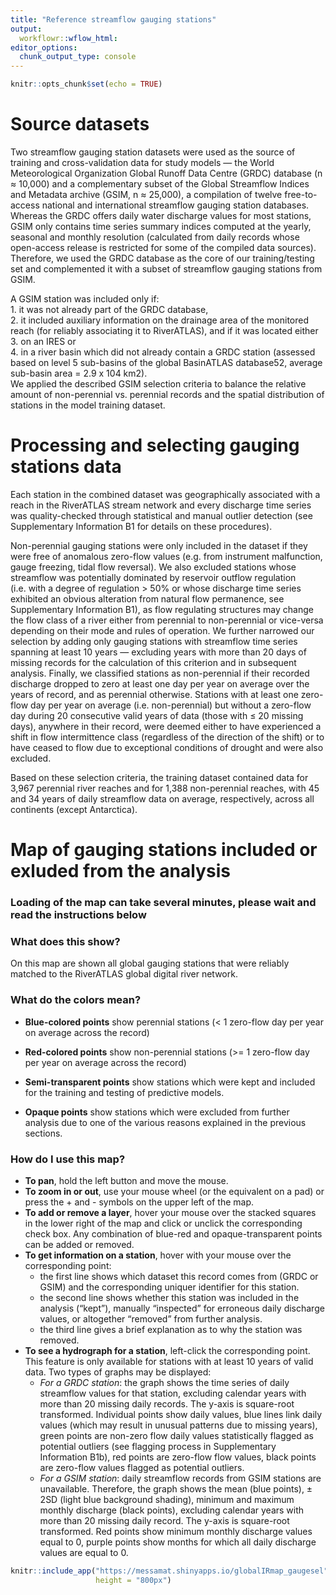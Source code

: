 ```yaml
---
title: "Reference streamflow gauging stations"
output: 
  workflowr::wflow_html:
editor_options:
  chunk_output_type: console
---
```


```r
knitr::opts_chunk$set(echo = TRUE)
```

# Source datasets  
Two streamflow gauging station datasets were used as the source of training and cross-validation data for study models — the World Meteorological Organization Global Runoff Data Centre (GRDC) database (n ≈ 10,000) and a complementary subset of the Global Streamflow Indices and Metadata archive (GSIM, n ≈ 25,000), a compilation of twelve free-to-access national and international streamflow gauging station databases.  
Whereas the GRDC offers daily water discharge values for most stations, GSIM only contains time series summary indices computed at the yearly, seasonal and monthly resolution (calculated from daily records whose open-access release is restricted for some of the compiled data sources). Therefore, we used the GRDC database as the core of our training/testing set and complemented it with a subset of streamflow gauging stations from GSIM.  

A GSIM station was included only if:  
1. it was not already part of the GRDC database,     
2. it included auxiliary information on the drainage area of the monitored reach (for reliably associating it to RiverATLAS), and if it was located either   
3. on an IRES or   
4. in a river basin which did not already contain a GRDC station (assessed based on level 5 sub-basins of the global BasinATLAS database52, average sub-basin area = 2.9 x 104 km2).     
We applied the described GSIM selection criteria to balance the relative amount of non-perennial vs. perennial records and the spatial distribution of stations in the model training dataset.  

# Processing and selecting gauging stations data
Each station in the combined dataset was geographically associated with a reach in the RiverATLAS stream network and every discharge time series was quality-checked through statistical and manual outlier detection (see Supplementary Information B1 for details on these procedures).   

Non-perennial gauging stations were only included in the dataset if they were free of anomalous zero-flow values (e.g. from instrument malfunction, gauge freezing, tidal flow reversal). We also excluded stations whose streamflow was potentially dominated by reservoir outflow regulation (i.e. with a degree of regulation > 50% or whose discharge time series exhibited an obvious alteration from natural flow permanence, see Supplementary Information B1), as flow regulating structures may change the flow class of a river either from perennial to non-perennial or vice-versa depending on their mode and rules of operation. We further narrowed our selection by adding only gauging stations with streamflow time series spanning at least 10 years — excluding years with more than 20 days of missing records for the calculation of this criterion and in subsequent analysis. Finally, we classified stations as non-perennial if their recorded discharge dropped to zero at least one day per year on average over the years of record, and as perennial otherwise. Stations with at least one zero-flow day per year on average (i.e. non-perennial) but without a zero-flow day during 20 consecutive valid years of data (those with ≤ 20 missing days), anywhere in their record, were deemed either to have experienced a shift in flow intermittence class (regardless of the direction of the shift) or to have ceased to flow due to exceptional conditions of drought and were also excluded.  

Based on these selection criteria, the training dataset contained data for 3,967 perennial river reaches and for 1,388 non-perennial reaches, with 45 and 34 years of daily streamflow data on average, respectively, across all continents (except Antarctica).

# Map of gauging stations included or exluded from the analysis
### Loading of the map can take several minutes, please wait and read the instructions below

### What does this show?
On this map are shown all global gauging stations that were reliably matched to the RiverATLAS global digital river network.

### What do the colors mean?
* **Blue-colored points** show perennial stations (< 1 zero-flow day per year on average across the record)
* **Red-colored points** show non-perennial stations (>= 1 zero-flow day per year on average across the record)

* **Semi-transparent points** show stations which were kept and included for the training and testing of predictive models.
* **Opaque points** show stations which were excluded from further analysis due to one of the various reasons explained in the previous sections.

### How do I use this map?
* **To pan**, hold the left button and move the mouse.    
* **To zoom in or out**, use your mouse wheel (or the equivalent on a pad) or press the + and - symbols on the upper left of the map.  
*  **To add or remove a layer**, hover your mouse over the stacked squares in the lower right of the map and click or unclick the corresponding check box. Any combination of blue-red and opaque-transparent points can be added or removed.  
* **To get information on a station**, hover with your mouse over the corresponding point:
    + the first line shows which dataset this record comes from (GRDC or GSIM) and the corresponding uniquer identifier for this station.
    + the second line shows whether this station was included in the analysis ("kept"), manually "inspected" for erroneous daily discharge values, or altogether "removed" from further analysis.
    + the third line gives a brief explanation as to why the station was removed.  
* **To see a hydrograph for a station**, left-click the corresponding point. This feature is only available for stations with at least 10 years of valid data. Two types of graphs may be displayed:  
  + *For a GRDC station*: the graph shows the time series of daily streamflow values for that station, excluding calendar years with more than 20 missing daily records. The y-axis is square-root transformed. Individual points show daily values, blue lines link daily values (which may result in unusual patterns due to missing years), green points are non-zero flow daily values statistically flagged as potential outliers (see flagging process in Supplementary Information B1b), red points are zero-flow flow values, black points are zero-flow values flagged as potential outliers.  
  + *For a GSIM station*: daily streamflow records from GSIM stations are unavailable. Therefore, the graph shows the mean (blue points), ± 2SD (light blue background shading), minimum and maximum monthly discharge (black points), excluding calendar years with more than 20 missing daily record. The y-axis is square-root transformed. Red points show minimum monthly discharge values equal to 0, purple points show months for which all daily discharge values are equal to 0.

```r
knitr::include_app("https://messamat.shinyapps.io/globalIRmap_gaugesel",
                   height = "800px")
```



